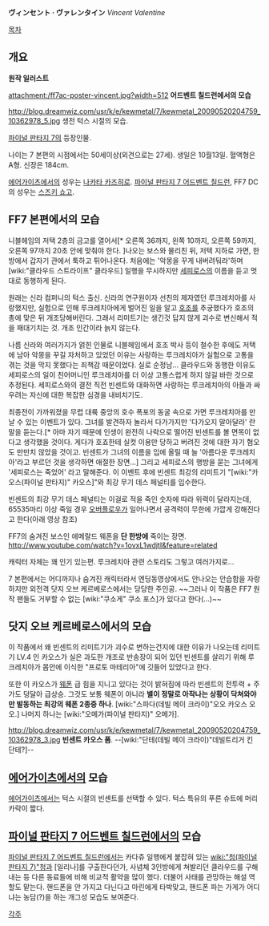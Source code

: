 '''ヴィンセント · ヴァレンタイン''' ''Vincent Valentine''

[[목차]]

== 개요 ==
{{{#!html
<img src="http://cfs9.tistory.com/image/30/tistory/2008/07/16/04/38/487cfca6d592e">
}}}
'''원작 일러스트'''

attachment:/ff7ac-poster-vincent.jpg?width=512
'''어드벤트 칠드런에서의 모습'''

http://blog.dreamwiz.com/usr/k/e/kewmetal/7/kewmetal_20090520204759_10362978_5.jpg
생전 턱스 시절의 모습.



[[파이널 판타지 7]]의 등장인물.

나이는 7 본편의 시점에서는 50세이상(외견으로는 27세). 생일은 10월13일. 혈액형은 A형. 신장은 184cm.

[[에어가이츠]]에서의 성우는 [[나카타 카즈히로]].
[[파이널 판타지 7 어드벤트 칠드런]], FF7 DC의 성우는 [[스즈키 쇼고]].

== FF7 본편에서의 모습 ==
니블헤임의 저택 2층의 금고를 열어서[* 오른쪽 36까지, 왼쪽 10까지, 오른쪽 59까지,오른쪽 97까지 20초 안에 맞춰야 한다. ]나오는 보스와 물리친 뒤, 저택 지하로 가면, 한 방에서 갑자기 관에서 툭하고 튀어나온다. 처음에는 '악몽을 꾸게 내버려둬라'하며 [wiki:"클라우드 스트라이프" 클라우드] 일행을 무시하지만 [[세피로스]]의 이름을 듣고 멋대로 동행하게 된다.

원래는 신라 컴퍼니의 턱스 출신. 신라의 연구원이자 선친의 제자였던 루크레치아를 사랑했지만, 실험으로 인해 루크레치아에게 벌어진 일을 알고 [[호조]]를 추궁했다가 호조의 총에 맞은 뒤 개조당해버린다. 그래서 리미트기는 생긴것 답지 않게 괴수로 변신해서 적을 패대기치는 것. 개조 인간이라 늙지 않는다.

나름 신라와 여러가지가 얽힌 인물로 니블헤임에서 호조 박사 등이 철수한 후에도 저택에 남아 악몽을 꾸길 자처하고 있었던 이유는 사랑하는 루크레치아가 실험으로 고통을 겪는 것을 막지 못했다는 죄책감 때문이었다. 실로 순정남... 클라우드와 동행한 이유도 세피로스의 일이 친어머니인 루크레치아를 더 이상 고통스럽게 하지 않길 바란 것으로 추정된다. 세피로스와의 결전 직전 빈센트와 대화하면 사랑하는 루크레치아의 아들과 싸우려는 자신에 대한 복잡한 심경을 내비치기도.

최종전이 가까워졌을 무렵 대륙 중앙의 호수 폭포의 동굴 속으로 가면 루크레치아를 만날 수 있는 이벤트가 있다. 그녀를 발견하자 놀라서 다가가지만 '다가오지 말아달라' 란 말을 듣는다.[* 아마 자기 때문에 인생이 완전히 나락으로 떨어진 빈센트를 볼 면목이 없다고 생각했을 것이다. 게다가 호죠한테 실컷 이용만 당하고 버려진 것에 대한 자기 혐오도 만만치 않았을 것이고. 빈센트가 그녀의 이름을 입에 올릴 때 늘 '아름다운 루크레치아'라고 부르던 것을 생각하면 애절한 장면...] 그리고 세피로스의 행방을 묻는 그녀에게 '세피로스는 죽었어' 라고 말해준다. 이 이벤트 후에 빈센트 최강의 리미트기 "[wiki:"카오스(파이널 판타지)" 카오스]"와 최강 무기 데스 페널티를 입수한다.

빈센트의 최강 무기 데스 페널티는 이걸로 적을 죽인 숫자에 따라 위력이 달라지는데, 65535마리 이상 죽일 경우 [[오버플로우]]가 일어나면서 공격력이 무한에 가깝게 강해진다고 한다(아래 영상 참조)

FF7의 숨겨진 보스인 에메랄드 웨폰을 '''단 한방에''' 죽이는 장면.
http://www.youtube.com/watch?v=1ovxL1wdjtI&feature=related

캐릭터 자체는 꽤 인기 있는편. 루크레치아 관련 스토리도 그렇고 여러가지로...

7 본편에서는 어디까지나 숨겨진 캐릭터라서 엔딩동영상에서도 안나오는 안습함을 자랑하지만 외전격 닷지 오브 케르베로스에서는 당당한 주인공. ~~그러나 이 작품은 FF7 원작 팬들도 거부할 수 없는 [wiki:"쿠소게" 쿠소 포스]가 있다고 한다(...)~~ 

== 닷지 오브 케르베로스에서의 모습 ==

이 작품에서 왜 빈센트의 리미트기가 괴수로 변하는건지에 대한 이유가 나오는데 리미트기 LV.4 인 카오스가 실은 과도한 개조로 반송장이 되어 있던 빈센트를 살리기 위해 루크레치아가 몸안에 이식한 "프로토 마테리아"에 깃들어 있었다고 한다. 

또한 이 카오스가 [[웨폰]] 급 힘을 지니고 있다는 것이 밝혀짐에 따라 빈센트의 전투력 + 주가도 덩달아 급상승. 그것도 보통 웨폰이 아니라 '''별이 정말로 아작나는 상황이 닥쳐와야만 발동하는 최강의 웨폰 2종중 하나'''. [wiki:"스파다(데빌 메이 크라이)"오오 카오스 오오.] 나머지 하나는 [wiki:"오메가(파이널 판타지)" 오메가].

http://blog.dreamwiz.com/usr/k/e/kewmetal/7/kewmetal_20090520204759_10362978_3.jpg
'''빈센트 카오스 폼'''. --[wiki:"단테(데빌 메이 크라이)"데빌트리거 킨 단테?]--


== [[에어가이츠]]에서의 모습 ==
[[에어가이츠]]에서는 턱스 시절의 빈센트를 선택할 수 있다. 턱스 특유의 푸른 슈트에 머리카락이 짧다.

== [[파이널 판타지 7 어드벤트 칠드런]]에서의 모습 ==
[[파이널 판타지 7 어드벤트 칠드런]]에서는 카다쥬 일행에게 붙잡혀 있는 [[wiki:"청(파이널 판타지 7)"청]]과 [일리나]를 구출한다던가, 사념체 3인방에게 쳐발리던 클라우드를 구해내는 등 다른 동료들에 비해 비교적 활약을 많이 했다. 더불어 사태를 관망하는 해설 역할도 맡는다. 핸드폰을 안 가지고 다닌다고 마린에게 타박맞고, 핸드폰 파는 가게가 어디냐는 농담(?)을 하는 개그성 모습도 보여준다.

[[각주]]
